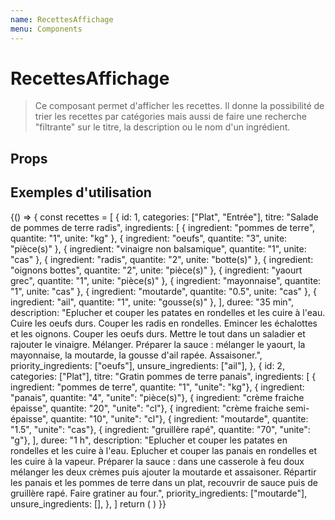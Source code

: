 ```yaml
---
name: RecettesAffichage
menu: Components
---
```


# RecettesAffichage


> Ce composant permet d'afficher les recettes. Il donne la possibilité de trier les recettes par catégories mais aussi de faire une recherche "filtrante" sur le titre, la description ou le nom d'un ingrédient.

## Props
<Props of={RecettesAffichage} />


## Exemples d'utilisation

<Playground>
  {() => {
    const recettes = [
      {
        id: 1,
        categories: ["Plat", "Entrée"],
        titre: "Salade de pommes de terre radis",
        ingredients: [
          { ingredient: "pommes de terre", quantite: "1", unite: "kg" },
          { ingredient: "oeufs", quantite: "3", unite: "pièce(s)" },
          { ingredient: "vinaigre non balsamique", quantite: "1", unite: "cas" },
          { ingredient: "radis", quantite: "2", unite: "botte(s)" },
          { ingredient: "oignons bottes", quantite: "2", unite: "pièce(s)" },
          { ingredient: "yaourt grec", quantite: "1", unite: "pièce(s)" },
          { ingredient: "mayonnaise", quantite: "1", unite: "cas" },
          { ingredient: "moutarde", quantite: "0.5", unite: "cas" },
          { ingredient: "ail", quantite: "1", unite: "gousse(s)" },
        ],
        duree: "35 min",
        description:
          "Eplucher et couper les patates en rondelles et les cuire à l'eau. Cuire les oeufs durs. Couper les radis en rondelles. Emincer les échalottes et les oignons. Couper les oeufs durs. Mettre le tout dans un saladier et rajouter le vinaigre. Mélanger. Préparer la sauce :  mélanger le yaourt, la mayonnaise, la moutarde, la gousse d'ail rapée. Assaisoner.",
        priority_ingredients: ["oeufs"],
        unsure_ingredients: ["ail"],
      },
      {
        id: 2,
        categories: ["Plat"],
        titre: "Gratin pommes de terre panais",
        ingredients: [
          { ingredient: "pommes de terre", quantite: "1", "unite": "kg"},
          { ingredient: "panais", quantite: "4", "unite": "pièce(s)"},
          { ingredient: "crème fraiche épaisse", quantite: "20", "unite": "cl"},
          { ingredient: "crème fraiche semi-épaisse", quantite: "10", "unite": "cl"},
          { ingredient: "moutarde", quantite: "1.5", "unite": "cas"},
          { ingredient: "gruillère rapé", quantite: "70", "unite": "g"},
        ],
        duree: "1 h",
        description:
          "Eplucher et couper les patates en rondelles et les cuire à l'eau. Eplucher et couper las panais en rondelles et les cuire à la vapeur. Préparer la sauce : dans une casserole à feu doux mélanger les deux crèmes puis ajouter la moutarde et assaisoner. Répartir les panais et les pommes de terre dans un plat, recouvrir de sauce puis de gruillère rapé. Faire gratiner au four.",
        priority_ingredients: ["moutarde"],
        unsure_ingredients: [],
      },
    ]
    return (
      <RecettesAffichage recettes={recettes} />
    )
  }}
</Playground>
